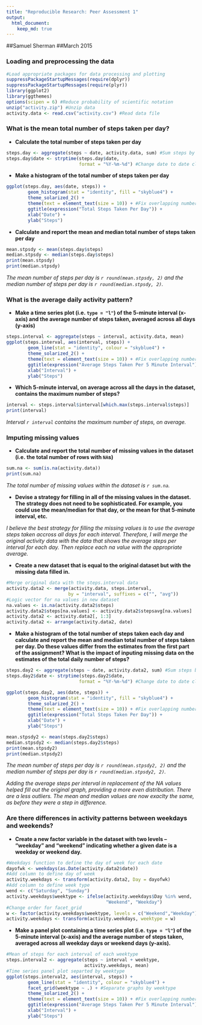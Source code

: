 ```yaml
---
title: "Reproducible Research: Peer Assessment 1"
output: 
  html_document:
    keep_md: true
---
```


##Samuel Sherman
##March 2015


### Loading and preprocessing the data

```r
#Load appropriate packages for data processing and plotting
suppressPackageStartupMessages(require(dplyr))
suppressPackageStartupMessages(require(plyr))
library(ggplot2)
library(ggthemes)
options(scipen = 6) #Reduce probability of scientific notation
unzip("activity.zip") #Unzip data
activity.data <- read.csv("activity.csv") #Read data file
```

### What is the mean total number of steps taken per day?

* __Calculate the total number of steps taken per day__

```r
steps.day <- aggregate(steps ~ date, activity.data, sum) #Sum steps by date
steps.day$date <- strptime(steps.day$date, 
                           format = "%Y-%m-%d") #Change date to date class
```

* __Make a histogram of the total number of steps taken per day__

```r
ggplot(steps.day, aes(date, steps)) +
        geom_histogram(stat = "identity", fill = "skyblue4") +  
        theme_solarized_2() +
        theme(text = element_text(size = 10)) + #Fix overlapping numbers
        ggtitle(expression("Total Steps Taken Per Day")) +
        xlab("Date") +
        ylab("Steps")
```

* __Calculate and report the mean and median total number of steps taken per day__

```r
mean.stpsdy <- mean(steps.day$steps)
median.stpsdy <- median(steps.day$steps)
print(mean.stpsdy)
print(median.stpsdy)
```

_The mean number of steps per day is `r round(mean.stpsdy, 2)` and the median
number of steps per day is `r round(median.stpsdy, 2)`._

### What is the average daily activity pattern?

*  __Make a time series plot (i.e. `type = "l"`) of the 5-minute
   interval (x-axis) and the average number of steps taken, averaged
   across all days (y-axis)__

```r
steps.interval <- aggregate(steps ~ interval, activity.data, mean)
ggplot(steps.interval, aes(interval, steps)) +
        geom_line(stat = "identity", colour = "skyblue4") +  
        theme_solarized_2() +
        theme(text = element_text(size = 10)) + #Fix overlapping numbers
        ggtitle(expression("Average Steps Taken Per 5 Minute Interval")) +
        xlab("Interval") +
        ylab("Steps")
```

*  __Which 5-minute interval, on average across all the days in the
   dataset, contains the maximum number of steps?__

```r
interval <- steps.interval$interval[which.max(steps.interval$steps)]
print(interval)
```

_Interval `r interval` contains the maximum number of steps, on average._

### Imputing missing values

*  __Calculate and report the total number of missing values in the
   dataset (i.e. the total number of rows with `NA`s)__
   
```r
sum.na <- sum(is.na(activity.data))
print(sum.na)
```

_The total number of missing values within the dataset is `r sum.na`._

*  __Devise a strategy for filling in all of the missing values in the
   dataset. The strategy does not need to be sophisticated. For
   example, you could use the mean/median for that day, or the mean
   for that 5-minute interval, etc.__

_I believe the best strategy for filling the missing values is to use the
average steps taken accross all days for each interval.  Therefore, I will
merge the original activity data with the data that shows the average steps per
interval for each day.  Then replace each na value with the appropriate
average._   

*  __Create a new dataset that is equal to the original dataset but with
   the missing data filled in.__

```r
#Merge original data with the steps.interval data
activity.data2 <- merge(activity.data, steps.interval, 
                       by = "interval", suffixes = c("", "avg"))
#Logic vector for na values in new dataset
na.values <- is.na(activity.data2$steps)
activity.data2$steps[na.values] <- activity.data2$stepsavg[na.values]
activity.data2 <- activity.data2[, 1:3]
activity.data2 <- arrange(activity.data2, date)
```

*  __Make a histogram of the total number of steps taken each day and
   calculate and report the mean and median total number of
   steps taken per day. Do these values differ from the estimates from
   the first part of the assignment? What is the impact of inputing
   missing data on the estimates of the total daily number of steps?__

```r
steps.day2 <- aggregate(steps ~ date, activity.data2, sum) #Sum steps by date
steps.day2$date <- strptime(steps.day2$date, 
                           format = "%Y-%m-%d") #Change date to date class
```

```r
ggplot(steps.day2, aes(date, steps)) +
        geom_histogram(stat = "identity", fill = "skyblue4") +  
        theme_solarized_2() +
        theme(text = element_text(size = 10)) + #Fix overlapping numbers
        ggtitle(expression("Total Steps Taken Per Day")) +
        xlab("Date") +
        ylab("Steps")
```

```r
mean.stpsdy2 <- mean(steps.day2$steps)
median.stpsdy2 <- median(steps.day2$steps)
print(mean.stpsdy2)
print(median.stpsdy2)
```

_The mean number of steps per day is `r round(mean.stpsdy2, 2)` and the median
number of steps per day is `r round(median.stpsdy2, 2)`._

_Adding the average steps per interval in replacement of the NA values helped
fill out the original graph, providing a more even distribution. There are a
less outliers. The mean and median values are now exaclty the same, as before
they were a step in difference._ 

### Are there differences in activity patterns between weekdays and weekends?

*  __Create a new factor variable in the dataset with two levels --
   "weekday" and "weekend" indicating whether a given date is a
   weekday or weekend day.__

```r
#Weekdays function to define the day of week for each date
dayofwk <- weekdays(as.Date(activity.data2$date))
#Add column to define day of week
activity.weekdays <- transform(activity.data2, Day = dayofwk)
#Add column to define week type
wend <- c("Saturday", "Sunday")
activity.weekdays$weektype <- ifelse(activity.weekdays$Day %in% wend, 
                                     "Weekend", "Weekday")
#Change order for facet_grid
w <- factor(activity.weekdays$weektype, levels = c("Weekend","Weekday"))
activity.weekdays <- transform(activity.weekdays, weektype = w)
```

*  __Make a panel plot containing a time series plot (i.e. `type = "l"`)
   of the 5-minute interval (x-axis) and the average number of steps
   taken, averaged across all weekday days or weekend days
   (y-axis).__

```r
#Mean of steps for each interval of each weektype
steps.interval2 <- aggregate(steps ~ interval + weektype,  
                             activity.weekdays, mean)
#Time series panel plot separted by weektype
ggplot(steps.interval2, aes(interval, steps)) +
        geom_line(stat = "identity", colour = "skyblue4") + 
        facet_grid(weektype ~ .) + #Separate graphs by weektype
        theme_solarized_2() +
        theme(text = element_text(size = 10)) + #Fix overlapping numbers
        ggtitle(expression("Average Steps Taken Per 5 Minute Interval")) +
        xlab("Interval") +
        ylab("Steps")
```
